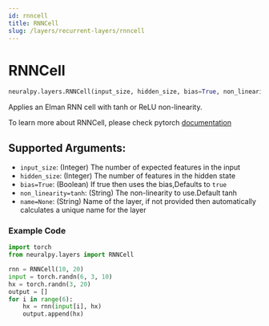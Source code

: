 ```yaml
---
id: rnncell
title: RNNCell
slug: /layers/recurrent-layers/rnncell
---
```


# RNNCell

```python
neuralpy.layers.RNNCell(input_size, hidden_size, bias=True, non_linearity='tanh', name=None)
```

Applies an Elman RNN cell with tanh or ReLU non-linearity.

To learn more about RNNCell, please check pytorch [documentation](https://pytorch.org/docs/stable/nn.html#rnncell)

## Supported Arguments:

- `input_size`: (Integer) The number of expected features in the input
- `hidden_size`: (Integer) The number of features in the hidden state
- `bias=True`: (Boolean) If true then uses the bias,Defaults to `true`
- `non_linearity=tanh`: (String) The non-linearity to use.Default tanh
- `name=None`: (String) Name of the layer, if not provided then automatically calculates a unique name for the layer

### Example Code

```python
import torch
from neuralpy.layers import RNNCell

rnn = RNNCell(10, 20)
input = torch.randn(6, 3, 10)
hx = torch.randn(3, 20)
output = []
for i in range(6):
    hx = rnn(input[i], hx)
    output.append(hx)
```
